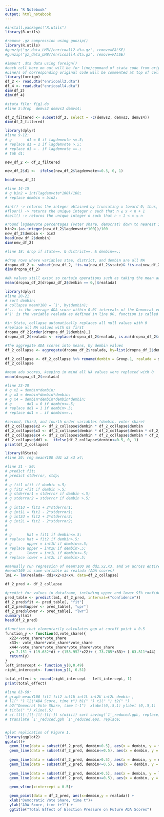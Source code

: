 ---
title: "R Notebook"
output: html_notebook
---

```{r}
#install.packages("R.utils")
library(R.utils)
```

```{r}
#remove .gz compression using gunzip()
library(R.utils)
#gunzip("gz_data_LMB//enricoall2.dta.gz", remove=FALSE)
#gunzip("gz_data_LMB//enricoall4.dta.gz", remove=FALSE)

```

```{r}
#import .dta data using foreign()
#each cell here on out will be for line/command of stata code from original paper
#Line/s of corresponding original code will be commented at top of cell
library(foreign)
df_2 <- read.dta("enricoall2.dta")
df_4 <- read.dta("enricoall4.dta")
dim(df_2)
dim(df_4)
```

```{r}
#stata file: fig1.do
#line 5:drop  demvs2 demvs3 demvs4;

df_2_filtered <- subset(df_2, select = -c(demvs2, demvs3, demvs4))
dim(df_2_filtered)

```

```{r}
library(dplyr)
#line 9-12:
# g       d1 = 0 if lagdemvote <=.5;
# replace d1 = 1 if lagdemvote >.5;
# replace d1 = . if lagdemvote ==.;
# tab d1;

new_df_2 <- df_2_filtered

new_df_2$d1 <-  ifelse(new_df_2$lagdemvote<=0.5, 0, 1)

head(new_df_2)
```


```{r}
#line 14-15
# g bin2 = int(lagdemvote*100)/100; 
# replace dembin = bin2;

#int() -> returns the integer obtained by truncating x toward 0; thus,
#floor() -> returns the unique integer n such that n ≤ x < n + 1
#ceil() -> returns the unique integer n such that n − 1 < x ≤ n

#round lagdemvote percentages (voter share, democrat) down to nearest integer
bin2<-(as.integer(new_df_2$lagdemvote*100))/100
new_df_2$dembin <- bin2
head(new_df_2$dembin)
dim(new_df_2)
```
```{r}
#line 18: drop if state==. & district==. & dembin==.;

#drop rows where variables stae, district, and dembin are all NA
dropna_df_2 <- subset(new_df_2, !is.na(new_df_2$state)& !is.na(new_df_2$district)& !is.na(new_df_2$dembin))
dim(dropna_df_2)

#NA values still exist so certain operations such as taking the mean are not possible
mean(dropna_df_2[dropna_df_2$dembin == 0,]$realada)
```


```{r}
library(dplyr)
#line 20-21
# sort dembin;
# collapse meanY100 = `1', by(dembin);
#"... is the average ADA score within 0.01 intervals of the Democrat vote share"
#'1' is the variable realada as defined in line 80, function is called big, argument is '1' = realada

#in Stata, collapse automatically replaces all null values with 0
#replace all NA values with 0s first
dropna_df_2[order(dropna_df_2$dembin),]
dropna_df_2$realada <- replace(dropna_df_2$realada, is.na(dropna_df_2$realada), 0)

#The aggregate ADA scores into means, by dembin values
df_2_collapse <- aggregate(dropna_df_2$realada, by=list(dropna_df_2$dembin), FUN = mean)

df_2_collapse <- df_2_collapse %>% rename(dembin = Group.1, realada = x )
df_2_collapse

#mean ada scores, keeping in mind all NA values were replaced with 0
mean(dropna_df_2$realada)
```

```{r}
#line 23-28
# g x2 = dembin*dembin;
# g x3 = dembin*dembin*dembin;
# g x4 = dembin*dembin*dembin*dembin;
# g       dd1 = 0 if dembin<=.5;
# replace dd1 = 1 if dembin>.5;
# replace dd1 = . if dembin==.;

#second, third, and fourth order variables (dembin, voter share)
df_2_collapse$x2 <- df_2_collapse$dembin * df_2_collapse$dembin
df_2_collapse$x3 <- df_2_collapse$dembin * df_2_collapse$dembin * df_2_collapse$dembin
df_2_collapse$x4 <- df_2_collapse$dembin * df_2_collapse$dembin * df_2_collapse$dembin * df_2_collapse$dembin
df_2_collapse$dd1 <-  ifelse(df_2_collapse$dembin<=0.5, 0, 1)
print(df_2_collapse)
```


```{r}
library(RStata)
#line 30: reg meanY100 dd1 x2 x3 x4;

#line 31 - 50:
# predict fit;
# predict stderror, stdp;
# 
# g fit1 =fit if dembin <.5;
# g fit2 =fit if dembin >.5;
# g stderror1 = stderror if dembin <.5;
# g stderror2 = stderror if dembin >.5;
# 
# g int1U = fit1 + 2*stderror1;
# g int1L = fit1 - 2*stderror1;
# g int2U = fit2 + 2*stderror2;
# g int2L = fit2 - 2*stderror2;
# 
# 
# g       hat = fit1 if dembin<=.5;
# replace hat = fit2 if dembin>.5;
# g       upper = int1U if dembin<=.5;
# replace upper = int2U if dembin>.5;
# g       lower = int1L if dembin<=.5;
# replace lower = int2L if dembin>.5;

#manually run regression of meanY100 on dd1,x2,x3, and x4 across entire dataset
#meanY100 is same variable as realada (ADA scores)
lm1 <- lm(realada~ dd1+x2+x3+x4, data=df_2_collapse)

df_2_pred <- df_2_collapse

#predict for values in dataframe, including upper and lower 95% confidence intervals
pred_table <- predict(lm1, df_2_pred, interval=("confidence"))
df_2_pred$fit <- pred_table[, "fit"]
df_2_pred$upper <- pred_table[, "upr"]
df_2_pred$lower <- pred_table[, "lwr"]
summary(lm1)
head(df_2_pred)
```

```{r}

#function that elementarily calculates gap at cutoff point = 0.5
function_y <- function(d,vote_share){
  x22<-vote_share*vote_share
  x33<- vote_share*vote_share*vote_share
  x44<-vote_share*vote_share*vote_share*vote_share
  y<-7.151 + (19.632*d) + (158.952*x22)+ (-73.785*x33)+ (-63.811*x44)
  return(y)
}
left_intercept <- function_y(0,0.49)
right_intercept<- function_y(1, 0.51)

total_effect <- round(right_intercept - left_intercept, 1)
print(total_effect)
```

```{r}
#line 63-68:
# graph meanY100 fit1 fit2 int1U int1L int2U int2L dembin , 
# l1(" ") l2("ADA Score, time t") b1(" ") t1(" ") t2(" ")
# b2("Democrat Vote Share, time t-1")  xlabel(0,.5,1) ylabel (0,.5,1)
# title(" ") xline(.5) 
# c(.lll[-]l[-]l[-]l[-]) s(oiiii) sort saving(`1'_reduced.gph, replace);
# translate `1'_reduced.gph `1'_reduced.eps, replace;


#plot replication of Figure 1.
library(ggplot2)
ggplot()+
  geom_line(data = subset(df_2_pred, dembin>0.5), aes(x = dembin, y = fit)) +
  geom_line(data = subset(df_2_pred, dembin<=0.5), aes(x = dembin, y = fit))+
  
  geom_line(data = subset(df_2_pred, dembin>0.5), aes(x = dembin, y = upper), linetype="dashed") +
  geom_line(data = subset(df_2_pred, dembin<=0.5), aes(x = dembin, y = upper), linetype="dashed")+
  
  geom_line(data = subset(df_2_pred, dembin>0.5), aes(x = dembin, y = lower), linetype="dashed") +
  geom_line(data = subset(df_2_pred, dembin<=0.5), aes(x = dembin, y = lower), linetype="dashed")+
  
  geom_vline(xintercept = 0.5)+

  geom_point(data = df_2_pred, aes(x=dembin,y = realada)) +
  xlab("Democratic Vote Share, time t")+
  ylab("ADA Score, time t+1") +
  ggtitle("Total Effect of Election Pressure on Future ADA Scores")

```
 
 